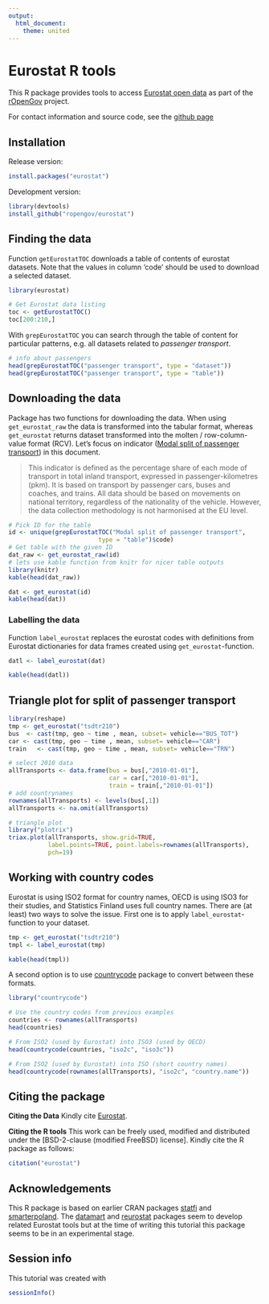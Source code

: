 ```yaml
---
output:
  html_document:
    theme: united
---
```

<!--
%\VignetteEngine{knitr}
%\VignetteIndexEntry{An R Markdown Vignette made with knitr}
-->


Eurostat R tools
===========

This R package provides tools to access [Eurostat open
data](http://ec.europa.eu/eurostat/portal/page/portal/statistics/themes)
as part of the [rOpenGov](http://ropengov.github.io) project.

For contact information and source code, see the [github page](https://github.com/rOpenGov/eurostat)

## Installation

Release version:

```r
install.packages("eurostat")
```

Development version:

```r
library(devtools)
install_github("ropengov/eurostat")
```

## Finding the data

Function `getEurostatTOC` downloads a table of contents of eurostat datasets. Note that the values in column 'code' should be used to download a selected dataset.

```r
library(eurostat)

# Get Eurostat data listing
toc <- getEurostatTOC()
toc[200:210,]
```

With `grepEurostatTOC` you can search through the table of content for particular patterns, e.g. all datasets related to *passenger transport*.

```r
# info about passengers
head(grepEurostatTOC("passenger transport", type = "dataset"))
head(grepEurostatTOC("passenger transport", type = "table"))
```



## Downloading the data 

Package has two functions for downloading the data. When using `get_eurostat_raw` the data is transformed into the tabular format, whereas `get_eurostat` returns dataset transformed into the molten / row-column-value format (RCV). Let's focus on indicator ([Modal split of passenger transport](http://ec.europa.eu/eurostat/tgm/table.do?tab=table&init=1&plugin=1&language=en&pcode=tsdtr210)) in this document. 

>This indicator is defined as the percentage share of each mode of transport in total inland transport, expressed in passenger-kilometres (pkm). It is based on transport by passenger cars, buses and coaches, and trains. All data should be based on movements on national territory, regardless of the nationality of the vehicle. However, the data collection methodology is not harmonised at the EU level. 



```r
# Pick ID for the table
id <- unique(grepEurostatTOC("Modal split of passenger transport", 
        	             type = "table")$code)
# Get table with the given ID
dat_raw <- get_eurostat_raw(id)
# lets use kable function from knitr for nicer table outputs
library(knitr)
kable(head(dat_raw))
```


```r
dat <- get_eurostat(id)
kable(head(dat))
```


### Labelling the data

Function `label_eurostat`  replaces the eurostat codes with definitions from Eurostat dictionaries for data frames created using `get_eurostat`-function.

```r
datl <- label_eurostat(dat)

kable(head(datl))
```


## Triangle plot for split of passenger transport

```r
library(reshape)
tmp <- get_eurostat("tsdtr210")
bus  <- cast(tmp, geo ~ time , mean, subset= vehicle=="BUS_TOT")
car <- cast(tmp, geo ~ time , mean, subset= vehicle=="CAR")
train   <- cast(tmp, geo ~ time , mean, subset= vehicle=="TRN")

# select 2010 data
allTransports <- data.frame(bus = bus[,"2010-01-01"], 
                            car = car[,"2010-01-01"],
                            train = train[,"2010-01-01"])
# add countrynames
rownames(allTransports) <- levels(bus[,1])
allTransports <- na.omit(allTransports)

# triangle plot
library("plotrix")
triax.plot(allTransports, show.grid=TRUE, 
           label.points=TRUE, point.labels=rownames(allTransports), 
           pch=19)
```


## Working with country codes

Eurostat is using ISO2 format for country names, OECD is using ISO3 for their studies, and Statistics Finland uses full country names. There are (at least) two ways to solve the issue. First one is to apply `label_eurostat`-function to your dataset.

```r
tmp <- get_eurostat("tsdtr210")
tmpl <- label_eurostat(tmp)

kable(head(tmpl))
```

A second option is to use [countrycode](http://cran.r-project.org/web/packages/countrycode/index.html) package to convert between these formats.

```r
library("countrycode")

# Use the country codes from previous examples
countries <- rownames(allTransports)
head(countries)

# From ISO2 (used by Eurostat) into ISO3 (used by OECD)
head(countrycode(countries, "iso2c", "iso3c"))

# From ISO2 (used by Eurostat) into ISO (short country names)
head(countrycode(rownames(allTransports), "iso2c", "country.name"))
```

## Citing the package

**Citing the Data** Kindly cite [Eurostat](http://ec.europa.eu/eurostat/portal/page/portal/statistics/search_database). 

**Citing the R tools** This work can be freely used, modified and
distributed under the [BSD-2-clause (modified FreeBSD)
license]. Kindly cite the R package as follows:

```r
citation("eurostat")
```

## Acknowledgements

This R package is based on earlier CRAN packages [statfi](http://cran.r-project.org/web/packages/statfi/index.html) and [smarterpoland](http://cran.r-project.org/web/packages/SmarterPoland/index.html). The [datamart](http://cran.r-project.org/web/packages/datamart/index.html) and [reurostat](https://github.com/Tungurahua/reurostat) packages seem to develop related Eurostat tools but at the time of writing this tutorial this package seems to be in an experimental stage.


## Session info

This tutorial was created with

```r
sessionInfo()
```
